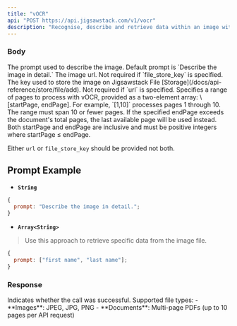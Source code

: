 ```yaml
---
title: "vOCR"
api: "POST https://api.jigsawstack.com/v1/vocr"
description: "Recognise, describe and retrieve data within an image with great accuracy."
---
```



### Body

<ParamField body="prompt" type="string | Array<string>">
  The prompt used to describe the image. Default prompt is `Describe the image
  in detail.`
</ParamField>

<ParamField body="url" type="string">
  The image url. Not required if `file_store_key` is specified.
</ParamField>

<ParamField body="file_store_key" type="string">
  The key used to store the image on Jigsawstack File
  [Storage](/docs/api-reference/store/file/add). Not required if `url` is
  specified.
</ParamField>

<ParamField body="page_range" type="Array<number>">
  Specifies a range of pages to process with vOCR, provided as a two-element
  array: \[startPage, endPage]. For example, `[1,10]` processes pages 1 through
  10. The range must span 10 or fewer pages. If the specified endPage exceeds
  the document's total pages, the last available page will be used instead. Both
  startPage and endPage are inclusive and must be positive integers where
  startPage ≤ endPage.
</ParamField>

<Info>Either `url` or `file_store_key` should be provided not both.</Info>

## Prompt Example

- **`String`**

```javascript
{
  prompt: "Describe the image in detail.";
}
```

- **`Array<String>`**

> Use this approach to retrieve specific data from the image file.

```javascript
{
  prompt: ["first name", "last name"];
}
```

<Snippet file="header.mdx" />

### Response

<ResponseField name="success" type="boolean">
  Indicates whether the call was successful.
</ResponseField>

<Info>
  Supported file types: - **Images**: JPEG, JPG, PNG - **Documents**: Multi-page
  PDFs (up to 10 pages per API request)
</Info>

<VocrSnippet />
